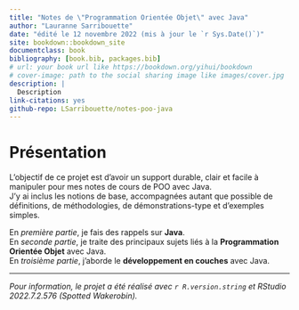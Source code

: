 ```yaml
--- 
title: "Notes de \"Programmation Orientée Objet\" avec Java"
author: "Lauranne Sarribouette"
date: "édité le 12 novembre 2022 (mis à jour le `r Sys.Date()`)"
site: bookdown::bookdown_site
documentclass: book
bibliography: [book.bib, packages.bib]
# url: your book url like https://bookdown.org/yihui/bookdown
# cover-image: path to the social sharing image like images/cover.jpg
description: |
  Description
link-citations: yes
github-repo: LSarribouette/notes-poo-java
---
```



# Présentation {-}

L'objectif de ce projet est d'avoir un support durable, clair et facile à manipuler pour mes notes de cours de POO avec Java.  
J'y ai inclus les notions de base, accompagnées autant que possible de définitions, de méthodologies, de démonstrations-type et d'exemples simples.

En *première partie*, je fais des rappels sur **Java**.  
En *seconde partie*, je traite des principaux sujets liés à la **Programmation Orientée Objet** avec Java.  
En *troisième partie*, j'aborde le **développement en couches** avec Java.

---

*Pour information, le projet a été réalisé avec `r R.version.string` et RStudio 2022.7.2.576 (Spotted Wakerobin).*